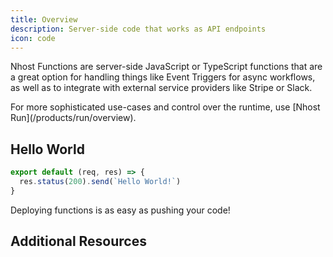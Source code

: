 ```yaml
---
title: Overview
description: Server-side code that works as API endpoints
icon: code
---
```


Nhost Functions are server-side JavaScript or TypeScript functions that are a great option for handling things like Event Triggers for async workflows, as well as to integrate with external service providers like Stripe or Slack.

<Tip>
  For more sophisticated use-cases and control over the runtime, use [Nhost Run](/products/run/overview).
</Tip>

## Hello World

```js ./functions/hello-world.js
export default (req, res) => {
  res.status(200).send(`Hello World!`)
}
```

Deploying functions is as easy as pushing your code!

## Additional Resources

<CardGroup cols={2}>
  <Card title="Learn how to use Functions" href="/products/functions/overview"></Card>
  <Card title="Supported runtimes" href="/products/functions/runtimes"></Card>
</CardGroup>
